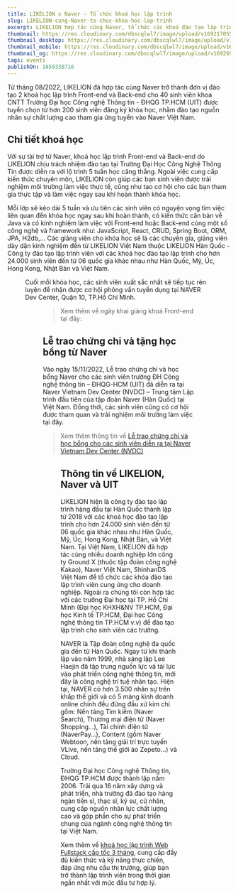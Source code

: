 ```yaml
---
title: LIKELION x Naver - Tổ chức khoá học lập trình
slug: LIKELION-cung-Naver-to-chuc-khoa-hoc-lap-trinh
excerpt: LIKELION hợp tác cùng Naver, tổ chức các khoá đào tạo lập trình Front-end và Back-end cho sinh viên khoa CNTT, Trường Đại học CNTT TP.HCM
thumbnail: https://res.cloudinary.com/dbscqlwl7/image/upload/v1692170555/blogs/LIKELION-cung-Naver-to-chuc-khoa-hoc-lap-trinh/Naver_Thumbnail_e6mxdf.png
thumbnail_desktop: https://res.cloudinary.com/dbscqlwl7/image/upload/v1692170555/blogs/LIKELION-cung-Naver-to-chuc-khoa-hoc-lap-trinh/Naver_Desktop_whskih.png
thumbnail_mobile: https://res.cloudinary.com/dbscqlwl7/image/upload/v1692170555/blogs/LIKELION-cung-Naver-to-chuc-khoa-hoc-lap-trinh/Naver_Mobile_i6luth.png
thumbnail_og: https://res.cloudinary.com/dbscqlwl7/image/upload/v1692693098/blogs/LIKELION-cung-Naver-to-chuc-khoa-hoc-lap-trinh/Naver_Thumbnail_Social_w6wdzy.png
tags: events
publishOn: 1659338716
---
```


Từ tháng 08/2022, LIKELION đã hợp tác cùng Naver trở thành đơn vị đào tạo 2 khoá học lập trình Front-end và Back-end cho 40 sinh viên khoa CNTT Trường Đại học Công nghệ Thông tin - ĐHQG TP.HCM (UIT) được tuyển chọn từ hơn 200 sinh viên đăng ký khóa học, nhằm đào tạo nguồn nhân sự chất lượng cao tham gia ứng tuyển vào Naver Việt Nam.

## Chi tiết khoá học

Với sự tài trợ từ Naver, khoá học lập trình Front-end và Back-end do LIKELION chịu trách nhiệm đào tạo tại Trường Đại Học Công Nghệ Thông Tin được diễn ra với lộ trình 5 tuần học căng thẳng. Ngoài việc cung cấp kiến thức chuyên môn, LIKELION còn giúp các bạn sinh viên được trải nghiệm môi trường làm việc thực tế, cũng như tạo cơ hội cho các bạn tham gia thực tập và làm việc ngay sau khi hoàn thành khóa học.

Mỗi lớp sẽ kéo dài 5 tuần và ưu tiên các sinh viên có nguyện vọng tìm việc liên quan đến khóa học ngay sau khi hoàn thành, có kiến thức căn bản về Java và có kinh nghiệm làm việc với Front-end hoặc Back-end cùng một số công nghệ và framework như: JavaScript, React, CRUD, Spring Boot, ORM, JPA, H2db,… Các giảng viên cho khóa học sẽ là các chuyên gia, giảng viên dày dặn kinh nghiệm đến từ LIKELION Việt Nam thuộc LIKELION Hàn Quốc - Công ty đào tạo lập trình viên với các khoá học đào tạo lập trình cho hơn 24.000 sinh viên đến từ 06 quốc gia khác nhau như Hàn Quốc, Mỹ, Úc, Hong Kong, Nhật Bản và Việt Nam.

<Figure
  imageUrl="https://res.cloudinary.com/dbscqlwl7/image/upload/v1692170555/blogs/LIKELION-cung-Naver-to-chuc-khoa-hoc-lap-trinh/Naver_2_bvmhko.jpg"
  caption="Một buổi học lớp Front-end với giảng viên LIKELION tại NAVER"
/>

Cuối mỗi khóa học, các sinh viên xuất sắc nhất sẽ tiếp tục rèn luyện để nhận được cơ hội phỏng vấn tuyển dụng tại NAVER Dev Center, Quận 10, TP.Hồ Chí Minh.

<Figure
  imageUrl="https://res.cloudinary.com/dbscqlwl7/image/upload/v1692170555/blogs/LIKELION-cung-Naver-to-chuc-khoa-hoc-lap-trinh/Naver_3_wzhaib.jpg"
  caption="Hình ảnh các bạn sinh viên IT trường ĐH Công nghệ thông tin (UIT) tham gia khoá học"
/>

> Xem thêm về ngày khai giảng khoá Front-end tại đây:

<YoutubeVideo youtubeId="HZO2vHJRWfg" />

## Lễ trao chứng chỉ và tặng học bổng từ Naver

Vào ngày 15/11/2022, Lễ trao chứng chỉ và học bổng Naver cho các sinh viên trường ĐH Công nghệ thông tin – ĐHQG-HCM (UIT) đã diễn ra tại Naver Vietnam Dev Center (NVDC) – Trung tâm Lập trình đầu tiên của tập đoàn Naver (Hàn Quốc) tại Việt Nam. Đồng thời, các sinh viên cũng có cơ hội được tham quan và trải nghiệm môi trường làm việc tại đây.

> Xem thêm thông tin về [Lễ trao chứng chỉ và học bổng cho các sinh viên diễn ra tại Naver Vietnam Dev Center (NVDC)](https://thanhnien.vn/sinh-vien-thanh-nhan-vien-moi-trong-ngay-nhan-chung-chi-lap-trinh-tai-doanh-nghiep-1851522187.htm)

<Figure
  imageUrl="https://res.cloudinary.com/dbscqlwl7/image/upload/v1692170555/blogs/LIKELION-cung-Naver-to-chuc-khoa-hoc-lap-trinh/Naver_1_vsthja.jpg"
  caption="Lễ trao chứng chỉ và học bổng cho các học viên vào ngày 15/11/2022"
/>

## **Thông tin về LIKELION, Naver và UIT**

LIKELION hiện là công ty đào tạo lập trình hàng đầu tại Hàn Quốc thành lập từ 2018 với các khoá học đào tạo lập trình cho hơn 24.000 sinh viên đến từ 06 quốc gia khác nhau như Hàn Quốc, Mỹ, Úc, Hong Kong, Nhật Bản, và Việt Nam. Tại Việt Nam, LIKELION đã hợp tác cùng nhiều doanh nghiệp lớn công ty Ground X (thuộc tập đoàn công nghệ Kakao), Naver Việt Nam, ShinhanDS Việt Nam để tổ chức các khóa đào tạo lập trình viên cung ứng cho doanh nghiệp. Ngoài ra chúng tôi còn hợp tác với các trường Đại học tại TP. Hồ Chí Minh (Đại học KHXH&NV TP.HCM, Đại học Kinh tế TP.HCM, Đại học Công nghệ thông tin TP.HCM v.v) để đào tạo lập trình cho sinh viên các trường.

NAVER là Tập đoàn công nghệ đa quốc gia đến từ Hàn Quốc. Ngay từ khi thành lập vào năm 1999, nhà sáng lập Lee Haejin đã tập trung nguồn lực và tài lực vào phát triển công nghệ thông tin, mới đây là công nghệ trí tuệ nhân tạo. Hiện tại, NAVER có hơn 3.500 nhân sự trên khắp thế giới và có 5 mảng kinh doanh online chính đều đứng đầu xứ kim chi gồm: Nền tảng Tìm kiếm (Naver Search), Thương mại điện tử (Naver Shopping…), Tài chính điện tử (NaverPay…), Content (gồm Naver Webtoon, nền tảng giải trí trực tuyến VLive, nền tảng thế giới ảo Zepeto…) và Cloud.

Trường Đại học Công nghệ Thông tin, ĐHQG TP.HCM được thành lập năm 2006. Trải qua 16 năm xây dựng và phát triển, nhà trường đã đào tạo hàng ngàn tiến sĩ, thạc sĩ, kỹ sư, cử nhân, cung cấp nguồn nhân lực chất lượng cao và góp phần cho sự phát triển chung của ngành công nghệ thông tin tại Việt Nam.

Xem thêm về [khoá học lập trình Web Fullstack cấp tốc 3 tháng](https://www.likelion.edu.vn/courses/khoa-hoc-lap-trinh-web-fullstack), cung cấp đầy đủ kiến thức và kỹ năng thực chiến, đáp ứng nhu cầu thị trường, giúp bạn trở thành lập trình viên trong thời gian ngắn nhất với mức đầu tư hợp lý.
